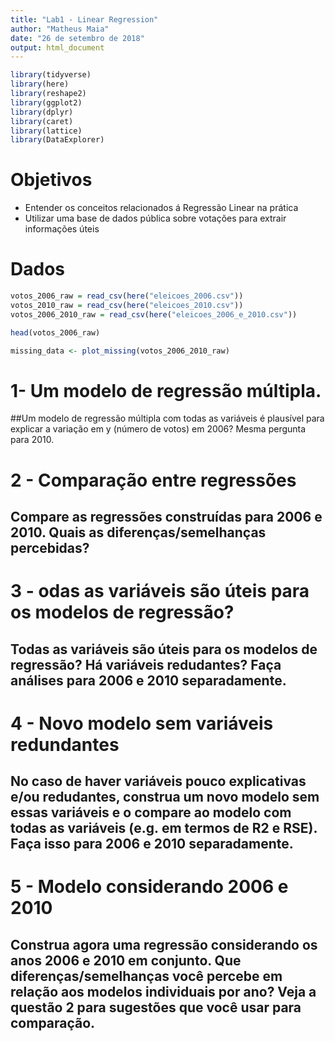 ```yaml
---
title: "Lab1 - Linear Regression"
author: "Matheus Maia"
date: "26 de setembro de 2018"
output: html_document
---
```


```r
library(tidyverse)
library(here)
library(reshape2)
library(ggplot2)
library(dplyr)
library(caret)
library(lattice)
library(DataExplorer)
```

# Objetivos
- Entender os conceitos relacionados á Regressão Linear na prática
- Utilizar uma base de dados pública sobre votações para extrair informações úteis  

# Dados
```r
votos_2006_raw = read_csv(here("eleicoes_2006.csv"))
votos_2010_raw = read_csv(here("eleicoes_2010.csv"))
votos_2006_2010_raw = read_csv(here("eleicoes_2006_e_2010.csv"))

head(votos_2006_raw)

missing_data <- plot_missing(votos_2006_2010_raw)
```


# 1- Um modelo de regressão múltipla.
##Um modelo de regressão múltipla com todas as variáveis é plausível para explicar a variação em y (número de votos) em 2006? Mesma pergunta para 2010. 

# 2 - Comparação entre regressões
## Compare as regressões construídas para 2006 e 2010. Quais as diferenças/semelhanças percebidas? 

# 3 - odas as variáveis são úteis para os modelos de regressão? 
## Todas as variáveis são úteis para os modelos de regressão? Há variáveis redudantes? Faça análises para 2006 e 2010 separadamente. 

# 4 - Novo modelo sem variáveis redundantes
## No caso de haver variáveis pouco explicativas e/ou redudantes, construa um novo modelo sem essas variáveis e o compare ao modelo com todas as variáveis (e.g. em termos de R2 e RSE). Faça isso para 2006 e 2010 separadamente.

# 5 - Modelo considerando 2006 e 2010
## Construa agora uma regressão considerando os anos 2006 e 2010 em conjunto. Que diferenças/semelhanças você percebe em relação aos modelos individuais por ano? Veja a questão 2 para sugestões que você usar para comparação.

